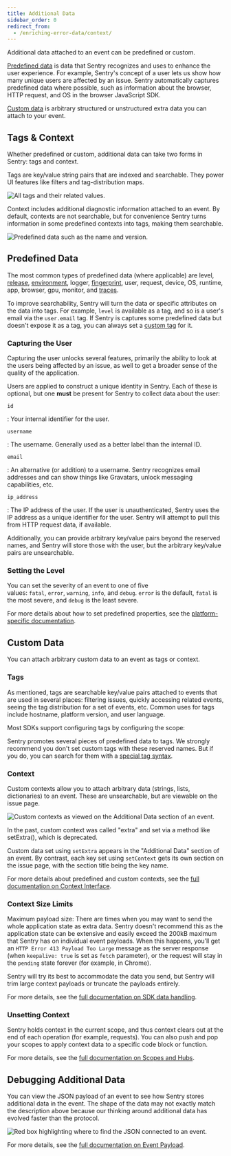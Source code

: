 ```yaml
---
title: Additional Data
sidebar_order: 0
redirect_from:
  - /enriching-error-data/context/
---
```


Additional data attached to an event can be predefined or custom.

[Predefined data](#predefined-data) is data that Sentry recognizes and uses to enhance the user experience. For example, Sentry's concept of a user lets us show how many unique users are affected by an issue. Sentry automatically captures predefined data where possible, such as information about the browser, HTTP request, and OS in the browser JavaScript SDK.

[Custom data](#custom-data) is arbitrary structured or unstructured extra data you can attach to your event.

## Tags & Context

Whether predefined or custom, additional data can take two forms in Sentry: tags and context.

Tags are key/value string pairs that are indexed and searchable. They power UI features like filters and tag-distribution maps.

![All tags and their related values.](tags.png)

Context includes additional diagnostic information attached to an event. By default, contexts are not searchable, but for convenience Sentry turns information in some predefined contexts into tags, making them searchable.

![Predefined data such as the name and version.](predefined_contexts.png)

## Predefined Data

The most common types of predefined data (where applicable) are level, [release](/workflow/releases/), [environment](/enriching-error-data/environments/), logger, [fingerprint](/data-management/event-grouping/), user, request, device, OS, runtime, app, browser, gpu, monitor, and [traces](/performance-monitoring/distributed-tracing/).

To improve searchability, Sentry will turn the data or specific attributes on the data into tags. For example, `level` is available as a tag, and so is a user's email via the `user.email` tag. If Sentry is captures some predefined data but doesn't expose it as a tag, you can always set a [custom tag](#tags) for it.

### Capturing the User

Capturing the user unlocks several features, primarily the ability to look at the users being affected by an issue, as well to get a broader sense of the quality of the application.

<PlatformContent includePath="set-user" />

Users are applied to construct a unique identity in Sentry. Each of these is optional, but one **must** be present for Sentry to collect data about the user:

`id`

: Your internal identifier for the user.

`username`

: The username. Generally used as a better label than the internal ID.

`email`

: An alternative (or addition) to a username. Sentry recognizes email addresses and can show things like Gravatars, unlock messaging capabilities, etc.

`ip_address`

: The IP address of the user. If the user is unauthenticated, Sentry uses the IP address as a unique identifier for the user. Sentry will attempt to pull this from HTTP request data, if available.

Additionally, you can provide arbitrary key/value pairs beyond the reserved names, and Sentry will store those with the user, but the arbitrary key/value pairs are unsearchable.

### Setting the Level

You can set the severity of an event to one of five values: `fatal`, `error`, `warning`, `info`, and `debug`. `error` is the default, `fatal` is the most severe, and `debug` is the least severe.

<PlatformContent includePath="set-level" />

For more details about how to set predefined properties, see the [platform-specific documentation](/platforms/).

## Custom Data

You can attach arbitrary custom data to an event as tags or context.

### Tags

As mentioned, tags are searchable key/value pairs attached to events that are used in several places: filtering issues, quickly accessing related events, seeing the tag distribution for a set of events, etc. Common uses for tags include hostname, platform version, and user language.

Most SDKs support configuring tags by configuring the scope:

<PlatformContent includePath="set-tag" />

Sentry promotes several pieces of predefined data to tags. We strongly recommend you don't set custom tags with these reserved names. But if you do, you can search for them with a [special tag syntax](/workflow/search/).

### Context

Custom contexts allow you to attach arbitrary data (strings, lists, dictionaries) to an event. These are unsearchable, but are viewable on the issue page.

![Custom contexts as viewed on the Additional Data section of an event.](additional_data.png)

<PlatformContent includePath="set-extra" />

In the past, custom context was called "extra" and set via a method like setExtra(), which is deprecated.

Custom data set using `setExtra` appears in the "Additional Data" section of an event. By contrast, each key set using `setContext` gets its own section on the issue page, with the section title being the key name.

For more details about predefined and custom contexts, see the [full documentation on Context Interface](https://develop.sentry.dev/sdk/event-payloads/contexts).

### Context Size Limits

Maximum payload size: There are times when you may want to send the whole application state as extra data. Sentry doesn't recommend this as the application state can be extensive and easily exceed the 200kB maximum that Sentry has on individual event payloads. When this happens, you’ll get an `HTTP Error 413 Payload Too Large` message as the server response (when `keepalive: true` is set as `fetch` parameter), or the request will stay in the `pending` state forever (for example, in Chrome).

Sentry will try its best to accommodate the data you send, but Sentry will trim large context payloads or truncate the payloads entirely.

For more details, see the [full documentation on SDK data handling](https://develop.sentry.dev/sdk/data-handling/).

### Unsetting Context

Sentry holds context in the current scope, and thus context clears out at the end of each operation (for example, requests). You can also push and pop your scopes to apply context data to a specific code block or function.

For more details, see the [full documentation on Scopes and Hubs](/enriching-error-data/scopes/).

## Debugging Additional Data

You can view the JSON payload of an event to see how Sentry stores additional data in the event. The shape of the data may not exactly match the description above because our thinking around additional data has evolved faster than the protocol.

![Red box highlighting where to find the JSON connected to an event.](event_JSON.png)

For more details, see the [full documentation on Event Payload](https://develop.sentry.dev/sdk/event-payloads/).
